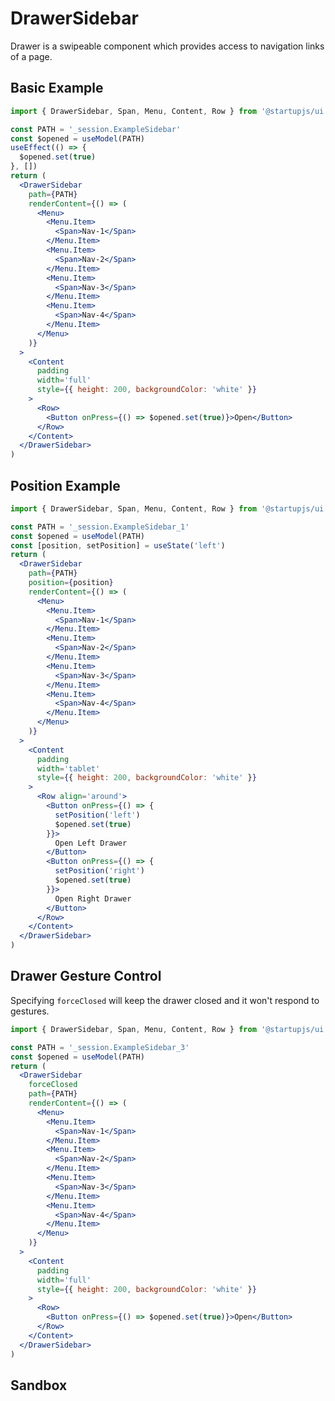 
# DrawerSidebar

Drawer is a swipeable component which provides access to navigation links of a page. 

## Basic Example

```jsx
import { DrawerSidebar, Span, Menu, Content, Row } from '@startupjs/ui'
```

```jsx example
const PATH = '_session.ExampleSidebar'
const $opened = useModel(PATH)
useEffect(() => {
  $opened.set(true)
}, [])
return (
  <DrawerSidebar
    path={PATH}
    renderContent={() => (
      <Menu>
        <Menu.Item>
          <Span>Nav-1</Span>
        </Menu.Item>
        <Menu.Item>
          <Span>Nav-2</Span>
        </Menu.Item>
        <Menu.Item>
          <Span>Nav-3</Span>
        </Menu.Item>
        <Menu.Item>
          <Span>Nav-4</Span>
        </Menu.Item>
      </Menu>
    )}
  >
    <Content
      padding
      width='full'
      style={{ height: 200, backgroundColor: 'white' }}
    >
      <Row>
        <Button onPress={() => $opened.set(true)}>Open</Button>
      </Row>
    </Content>
  </DrawerSidebar>
)
```

## Position Example

```jsx
import { DrawerSidebar, Span, Menu, Content, Row } from '@startupjs/ui'
```

```jsx example
const PATH = '_session.ExampleSidebar_1'
const $opened = useModel(PATH)
const [position, setPosition] = useState('left')
return (
  <DrawerSidebar
    path={PATH}
    position={position}
    renderContent={() => (
      <Menu>
        <Menu.Item>
          <Span>Nav-1</Span>
        </Menu.Item>
        <Menu.Item>
          <Span>Nav-2</Span>
        </Menu.Item>
        <Menu.Item>
          <Span>Nav-3</Span>
        </Menu.Item>
        <Menu.Item>
          <Span>Nav-4</Span>
        </Menu.Item>
      </Menu>
    )}
  >
    <Content
      padding
      width='tablet'
      style={{ height: 200, backgroundColor: 'white' }}
    >
      <Row align='around'>
        <Button onPress={() => {
          setPosition('left')
          $opened.set(true)
        }}>
          Open Left Drawer
        </Button>
        <Button onPress={() => {
          setPosition('right')
          $opened.set(true)
        }}>
          Open Right Drawer
        </Button>
      </Row>
    </Content>
  </DrawerSidebar>
)
```
## Drawer Gesture Control

Specifying `forceClosed` will keep the drawer closed and it won't respond to gestures.

```jsx
import { DrawerSidebar, Span, Menu, Content, Row } from '@startupjs/ui'
```

```jsx example
const PATH = '_session.ExampleSidebar_3'
const $opened = useModel(PATH)
return (
  <DrawerSidebar
    forceClosed
    path={PATH}
    renderContent={() => (
      <Menu>
        <Menu.Item>
          <Span>Nav-1</Span>
        </Menu.Item>
        <Menu.Item>
          <Span>Nav-2</Span>
        </Menu.Item>
        <Menu.Item>
          <Span>Nav-3</Span>
        </Menu.Item>
        <Menu.Item>
          <Span>Nav-4</Span>
        </Menu.Item>
      </Menu>
    )}
  >
    <Content
      padding
      width='full'
      style={{ height: 200, backgroundColor: 'white' }}
    >
      <Row>
        <Button onPress={() => $opened.set(true)}>Open</Button>
      </Row>
    </Content>
  </DrawerSidebar>
)
```

## Sandbox

<Sandbox Component={DrawerSidebar} />
